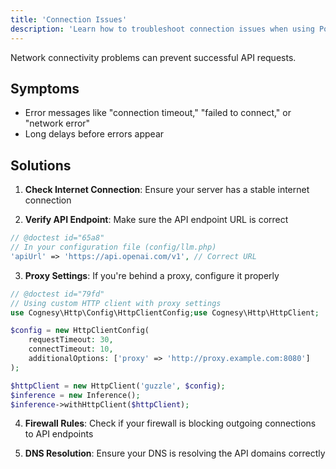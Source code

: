 ```yaml
---
title: 'Connection Issues'
description: 'Learn how to troubleshoot connection issues when using Polyglot.'
---
```


Network connectivity problems can prevent successful API requests.

## Symptoms

- Error messages like "connection timeout," "failed to connect," or "network error"
- Long delays before errors appear

## Solutions

1. **Check Internet Connection**: Ensure your server has a stable internet connection

2. **Verify API Endpoint**: Make sure the API endpoint URL is correct
```php
// @doctest id="65a8"
// In your configuration file (config/llm.php)
'apiUrl' => 'https://api.openai.com/v1', // Correct URL
```

3. **Proxy Settings**: If you're behind a proxy, configure it properly

```php
// @doctest id="79fd"
// Using custom HTTP client with proxy settings
use Cognesy\Http\Config\HttpClientConfig;use Cognesy\Http\HttpClient;

$config = new HttpClientConfig(
    requestTimeout: 30,
    connectTimeout: 10,
    additionalOptions: ['proxy' => 'http://proxy.example.com:8080']
);

$httpClient = new HttpClient('guzzle', $config);
$inference = new Inference();
$inference->withHttpClient($httpClient);
```

4. **Firewall Rules**: Check if your firewall is blocking outgoing connections to API endpoints

5. **DNS Resolution**: Ensure your DNS is resolving the API domains correctly
